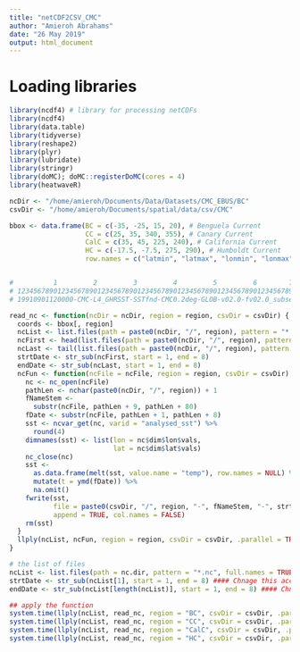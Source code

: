 ```yaml
---
title: "netCDF2CSV_CMC"
author: "Amieroh Abrahams"
date: "26 May 2019"
output: html_document
---
```


# Loading libraries

```r
library(ncdf4) # library for processing netCDFs
library(ncdf4)
library(data.table)
library(tidyverse)
library(reshape2)
library(plyr)
library(lubridate)
library(stringr)
library(doMC); doMC::registerDoMC(cores = 4)
library(heatwaveR)
```

```r
ncDir <- "/home/amieroh/Documents/Data/Datasets/CMC_EBUS/BC"
csvDir <- "/home/amieroh/Documents/spatial/data/csv/CMC"

bbox <- data.frame(BC = c(-35, -25, 15, 20), # Benguela Current
                   CC = c(25, 35, 340, 355), # Canary Current
                   CalC = c(35, 45, 225, 240), # California Current
                   HC = c(-17.5, -7.5, 275, 290), # Humboldt Current
                   row.names = c("latmin", "latmax", "lonmin", "lonmax"))


#          1         2         3         4         5         6        7
# 123456789012345678901234567890123456789012345678901234567890123456789012
# 19910901120000-CMC-L4_GHRSST-SSTfnd-CMC0.2deg-GLOB-v02.0-fv02.0_subset.nc

read_nc <- function(ncDir = ncDir, region = region, csvDir = csvDir) {
  coords <- bbox[, region]
  ncList <- list.files(path = paste0(ncDir, "/", region), pattern = "*.nc", full.names = TRUE, include.dirs = TRUE)
  ncFirst <- head(list.files(path = paste0(ncDir, "/", region), pattern = "*.nc", full.names = FALSE), 1)
  ncLast <- tail(list.files(path = paste0(ncDir, "/", region), pattern = "*.nc", full.names = FALSE), 1)
  strtDate <- str_sub(ncFirst, start = 1, end = 8)
  endDate <- str_sub(ncLast, start = 1, end = 8)
  ncFun <- function(ncFile = ncFile, region = region, csvDir = csvDir) {
    nc <- nc_open(ncFile)
    pathLen <- nchar(paste0(ncDir, "/", region)) + 1
    fNameStem <-
      substr(ncFile, pathLen + 9, pathLen + 80)
    fDate <- substr(ncFile, pathLen + 1, pathLen + 8)
    sst <- ncvar_get(nc, varid = "analysed_sst") %>%
      round(4)
    dimnames(sst) <- list(lon = nc$dim$lon$vals,
                          lat = nc$dim$lat$vals)
    nc_close(nc)
    sst <-
      as.data.frame(melt(sst, value.name = "temp"), row.names = NULL) %>%
      mutate(t = ymd(fDate)) %>%
      na.omit()
    fwrite(sst,
           file = paste0(csvDir, "/", region, "-", fNameStem, "-", strtDate, "-", endDate, ".csv"),
           append = TRUE, col.names = FALSE)
    rm(sst)
  }
  llply(ncList, ncFun, region = region, csvDir = csvDir, .parallel = TRUE)
}

# the list of files
ncList <- list.files(path = nc.dir, pattern = "*.nc", full.names = TRUE, include.dirs = TRUE)
strtDate <- str_sub(ncList[1], start = 1, end = 8) #### Chnage this accordigly 
endDate <- str_sub(ncList[length(ncList)], start = 1, end = 8) #### Chnage this accordigly 

## apply the function
system.time(llply(ncList, read_nc, region = "BC", csvDir = csvDir, .parallel = TRUE))
system.time(llply(ncList, read_nc, region = "CC", csvDir = csvDir, .parallel = TRUE))
system.time(llply(ncList, read_nc, region = "CalC", csvDir = csvDir, .parallel = TRUE))
system.time(llply(ncList, read_nc, region = "HC", csvDir = csvDir, .parallel = TRUE))
```


